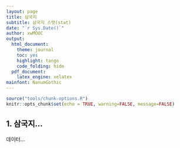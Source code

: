 ```yaml
---
layout: page
title: 삼국지
subtitle: 삼국지 스탯(stat)
date: "`r Sys.Date()`"
author: xwMOOC
output:
  html_document: 
    theme: journal
    toc: yes
    highlight: tango
    code_folding: hide
  pdf_document:
    latex_engine: xelatex
mainfont: NanumGothic
---
```


``` r
source("tools/chunk-options.R")
knitr::opts_chunk$set(echo = TRUE, warning=FALSE, message=FALSE)

```


## 1. 삼국지...

데이터...


